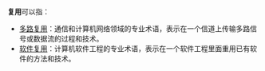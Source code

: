 {{noteTA|G1=Communication
|T=zh-hans:复用; zh-hant:複用;
|1=zh-hans:复用; zh-hant:複用;}}
'''复用'''可以指：

*[[多路复用|多路复用]]：通信和计算机网络领域的专业术语，表示在一个信道上传输多路信号或数据流的过程和技术。
*[[软件复用|软件复用]]：计算机软件工程的专业术语，表示在一个软件工程里面重用已有软件的方法和技术。

{{disambig|cat=二字消歧义}}